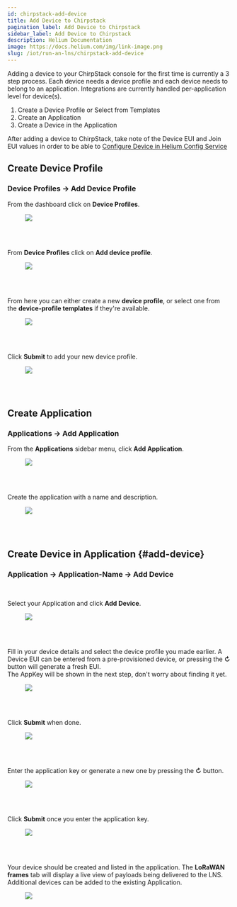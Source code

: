 ```yaml
---
id: chirpstack-add-device
title: Add Device to Chirpstack
pagination_label: Add Device to Chirpstack
sidebar_label: Add Device to Chirpstack
description: Helium Documentation
image: https://docs.helium.com/img/link-image.png
slug: /iot/run-an-lns/chirpstack-add-device
---
```



Adding a device to your ChirpStack console for the first time is currently a 3 step process. Each
device needs a device profile and each device needs to belong to an application. Integrations are
currently handled per-application level for device(s).

1.  Create a Device Profile or Select from Templates
2.  Create an Application
3.  Create a Device in the Application

After adding a device to ChirpStack, take note of the Device EUI and Join EUI values in order to be
able to
[Configure Device in Helium Config Service](/iot/run-an-lns/configure-routing-rules#configure-device-in-helium-config-service)

## Create Device Profile

### Device Profiles -> Add Device Profile

From the dashboard click on **Device Profiles**.

<figure className="screensnippet-wrapper">
  <img
    className="add-shadow add-shadow-margin add-border-radius"
    style={{ width: '100%', maxHeight: 'initial' }}
    src={useBaseUrl('/img/open-lns/chirpstack/chirpstack_001_dashboard.jpg')}
  />
</figure>
<br />
<br />

From **Device Profiles** click on **Add device profile**.

<figure className="screensnippet-wrapper">
  <img
    className="add-shadow add-shadow-margin add-border-radius"
    style={{ width: '100%', maxHeight: 'initial' }}
    src={useBaseUrl('/img/open-lns/chirpstack/chirpstack_002_device_profile.jpg')}
  />
</figure>
<br />
<br />

From here you can either create a new **device profile**, or select one from the **device-profile
templates** if they're available.

<figure className="screensnippet-wrapper">
  <img
    className="add-shadow add-shadow-margin add-border-radius"
    style={{ width: '100%', maxHeight: 'initial' }}
    src={useBaseUrl('/img/open-lns/chirpstack/chirpstack_003_device_profile.jpg')}
  />
</figure>
<br />
<br />

Click **Submit** to add your new device profile.

<figure className="screensnippet-wrapper">
  <img
    className="add-shadow add-shadow-margin add-border-radius"
    style={{ width: '100%', maxHeight: 'initial' }}
    src={useBaseUrl('/img/open-lns/chirpstack/chirpstack_004_device_profile.jpg')}
  />
</figure>
<br />
<br />

## Create Application

### Applications -> Add Application

From the **Applications** sidebar menu, click **Add Application**.

<figure className="screensnippet-wrapper">
  <img
    className="add-shadow add-shadow-margin add-border-radius"
    style={{ width: '100%', maxHeight: 'initial' }}
    src={useBaseUrl('/img/open-lns/chirpstack/chirpstack_005_application.jpg')}
  />
</figure>
<br />
<br />

Create the application with a name and description.

<figure className="screensnippet-wrapper">
  <img
    className="add-shadow add-shadow-margin add-border-radius"
    style={{ width: '100%', maxHeight: 'initial' }}
    src={useBaseUrl('/img/open-lns/chirpstack/chirpstack_006_application.jpg')}
  />
</figure>
<br />
<br />

## Create Device in Application {#add-device}

### Application -> Application-Name -> Add Device

<br />

Select your Application and click **Add Device**.

<figure className="screensnippet-wrapper">
  <img
    className="add-shadow add-shadow-margin add-border-radius"
    style={{ width: '100%', maxHeight: 'initial' }}
    src={useBaseUrl('/img/open-lns/chirpstack/chirpstack_007_add_device.jpg')}
  />
</figure>
<br />
<br />

Fill in your device details and select the device profile you made earlier. A Device EUI can be
entered from a pre-provisioned device, or pressing the **↻** button will generate a fresh EUI.  
The AppKey will be shown in the next step, don't worry about finding it yet.

<figure className="screensnippet-wrapper">
  <img
    className="add-shadow add-shadow-margin add-border-radius"
    style={{ width: '100%', maxHeight: 'initial' }}
    src={useBaseUrl('/img/open-lns/chirpstack/chirpstack_008_add_device.jpg')}
  />
</figure>
<br />
<br />

Click **Submit** when done.

<figure className="screensnippet-wrapper">
  <img
    className="add-shadow add-shadow-margin add-border-radius"
    style={{ width: '100%', maxHeight: 'initial' }}
    src={useBaseUrl('/img/open-lns/chirpstack/chirpstack_009_add_device.jpg')}
  />
</figure>
<br />
<br />

Enter the application key or generate a new one by pressing the **↻** button.

<figure className="screensnippet-wrapper">
  <img
    className="add-shadow add-shadow-margin add-border-radius"
    style={{ width: '100%', maxHeight: 'initial' }}
    src={useBaseUrl('/img/open-lns/chirpstack/chirpstack_010_add_device.jpg')}
  />
</figure>
<br />
<br />

Click **Submit** once you enter the application key.

<figure className="screensnippet-wrapper">
  <img
    className="add-shadow add-shadow-margin add-border-radius"
    style={{ width: '100%', maxHeight: 'initial' }}
    src={useBaseUrl('/img/open-lns/chirpstack/chirpstack_011_add_device.jpg')}
  />
</figure>
<br />
<br />

Your device should be created and listed in the application. The **LoRaWAN frames** tab will display
a live view of payloads being delivered to the LNS.  
Additional devices can be added to the existing Application.

<figure className="screensnippet-wrapper">
  <img
    className="add-shadow add-shadow-margin add-border-radius"
    style={{ width: '100%', maxHeight: 'initial' }}
    src={useBaseUrl('/img/open-lns/chirpstack/chirpstack_012_add_device.jpg')}
  />
</figure>
<br />
